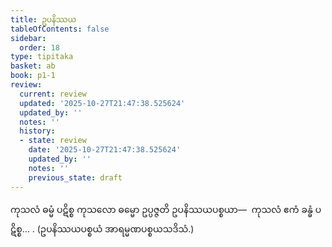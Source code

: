 ```yaml
---
title: ဥပနိဿယ
tableOfContents: false
sidebar:
  order: 18
type: tipitaka
basket: ab
book: p1-1
review:
  current: review
  updated: '2025-10-27T21:47:38.525624'
  updated_by: ''
  notes: ''
  history:
  - state: review
    date: '2025-10-27T21:47:38.525624'
    updated_by: ''
    notes: ''
    previous_state: draft
---
```



<ReviewStatus review={frontmatter.review} showDetails={true} />

<HypothesisAnnotation frontmatter={frontmatter} />

<DynamicBreadcrumb />

<Division number="8" book="p1-1" e="ch" v="36" p="296">

<Paragraph number="142" book="p1-1">
ကုသလံ ဓမ္မံ ပဋိစ္စ ကုသလော ဓမ္မော ဥပ္ပဇ္ဇတိ ဥပနိဿယပစ္စယာ—  ကုသလံ ဧကံ ခန္ဓံ ပဋိစ္စ… . (ဥပနိဿယပစ္စယံ အာရမ္မဏပစ္စယသဒိသံ.)
</Paragraph>
</Division>